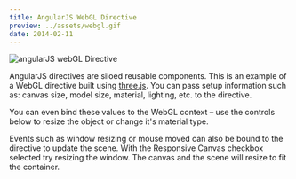 ---
title: AngularJS WebGL Directive
preview: ../assets/webgl.gif
date: 2014-02-11
---

![angularJS webGL Directive](../assets/angularWebGL.png)

<DemoSource
  demo="http://winkervsbecks.github.io/angularWebglDirective"
  source="https://github.com/winkerVSbecks/angularWebglDirective"
/>

AngularJS directives are siloed reusable components. This is an example of a WebGL directive built using [three.js](http://threejs.org/). You can pass setup information such as: canvas size, model size, material, lighting, etc. to the directive.

You can even bind these values to the WebGL context – use the controls below to resize the object or change it's material type.

Events such as window resizing or mouse moved can also be bound to the directive to update the scene. With the Responsive Canvas checkbox selected try resizing the window. The canvas and the scene will resize to fit the container.
